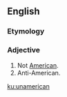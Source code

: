 ==English==

===Etymology===
{{prefix|un|American|lang=en}}

===Adjective===
{{en-adj}}
# Not [[American]].
# Anti-American.

[[ku:unamerican]]